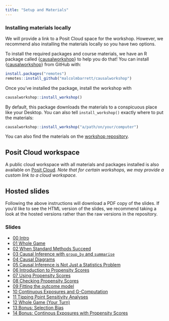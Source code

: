 ```yaml
---
title: "Setup and Materials"
---
```


### Installing materials locally

We will provide a link to a Posit Cloud space for the workshop.
However, we recommend also installing the materials locally so you have two options.

To install the required packages and course materials, we have an R package called {[causalworkshop](https://github.com/malcolmbarrett/causalworkshop)} to help you do that!
You can install {[causalworkshop](https://github.com/malcolmbarrett/causalworkshop)} from GitHub with:

``` r
install.packages("remotes")
remotes::install_github("malcolmbarrett/causalworkshop")
```

Once you've installed the package, install the workshop with

``` r
causalworkshop::install_workshop()
```

By default, this package downloads the materials to a conspicuous place like your Desktop.
You can also tell `install_workshop()` exactly where to put the materials:

``` r
causalworkshop::install_workshop("a/path/on/your/computer")
```

You can also find the materials on the [workshop repository](https://github.com/r-causal/causal_inference_r_workshop).

## Posit Cloud workspace

A public cloud workspace with all materials and packages installed is also available on [Posit Cloud](https://posit.cloud/content/1975583). *Note that for certain workshops, we may provide a custom link to a cloud workspace.*

## Hosted slides

Following the above instructions will download a PDF copy of the slides.
If you'd like to see the HTML version of the slides, we recommend taking a look at the hosted versions rather than the raw versions in the repository.

### Slides

-   [00 Intro](https://causal-inference-r-workshop.netlify.app/00-intro.html)
-   [01 Whole Game](https://causal-inference-r-workshop.netlify.app/01-causal_modeling_whole_game.html)
-   [02 When Standard Methods Succeed](https://causal-inference-r-workshop.netlify.app/02-when-standard-methods-succeed.html)
-   [03 Causal Inference with `group_by` and `summarise`](https://causal-inference-r-workshop.netlify.app/03-causal-inference-with-group-by-and-summarise.html)
-   [04 Causal Diagrams](https://causal-inference-r-workshop.netlify.app/04-dags.html)
-   [05 Causal Inference is Not Just a Statistics Problem](https://causal-inference-r-workshop.netlify.app/05-quartets.html)
-   [06 Introduction to Propensity Scores](https://causal-inference-r-workshop.netlify.app/06-pscores.html)
-   [07 Using Propensity Scores](https://causal-inference-r-workshop.netlify.app/07-using-pscores.html)
-   [08 Checking Propensity Scores](https://causal-inference-r-workshop.netlify.app/08-pscore-diagnostics.html)
-   [09 Fitting the outcome model](https://causal-inference-r-workshop.netlify.app/09-outcome-model.html)
-   [10 Continuous Exposures and G-Computation](https://causal-inference-r-workshop.netlify.app/10-continuous-g-comp.html)
-   [11 Tipping Point Sensitivity Analyses](https://causal-inference-r-workshop.netlify.app/11-tipr.html)
-   [12 Whole Game (Your Turn)](https://causal-inference-r-workshop.netlify.app/12-whole_game-2.html)
-   [13 Bonus: Selection Bias](https://causal-inference-r-workshop.netlify.app/13-bonus-selection-bias.html)
-   [14 Bonus: Continous Exposures with Propensity Scores](https://causal-inference-r-workshop.netlify.app/14-bonus-continuous-pscores.html)
